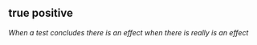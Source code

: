 ## true positive

<dfn>When a test concludes there is an effect when there is really is an effect</dfn>


